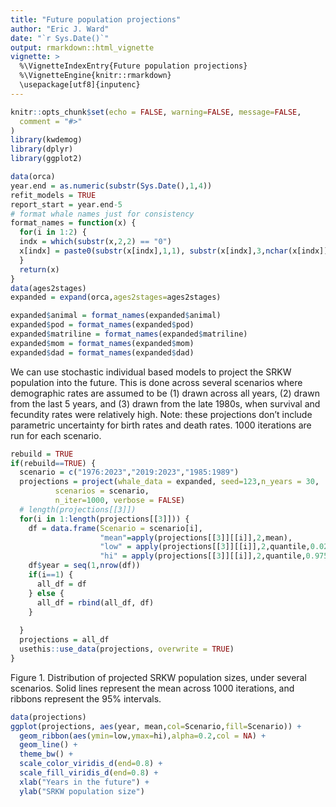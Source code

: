 ```yaml
---
title: "Future population projections"
author: "Eric J. Ward"
date: "`r Sys.Date()`"
output: rmarkdown::html_vignette
vignette: >
  %\VignetteIndexEntry{Future population projections}
  %\VignetteEngine{knitr::rmarkdown}
  \usepackage[utf8]{inputenc}
---
```



```r
knitr::opts_chunk$set(echo = FALSE, warning=FALSE, message=FALSE,
  comment = "#>"
)
library(kwdemog)
library(dplyr)
library(ggplot2)

data(orca)
year.end = as.numeric(substr(Sys.Date(),1,4))
refit_models = TRUE
report_start = year.end-5
# format whale names just for consistency
format_names = function(x) {
  for(i in 1:2) {
  indx = which(substr(x,2,2) == "0")
  x[indx] = paste0(substr(x[indx],1,1), substr(x[indx],3,nchar(x[indx])))
  }
  return(x)
}
data(ages2stages)
expanded = expand(orca,ages2stages=ages2stages)

expanded$animal = format_names(expanded$animal)
expanded$pod = format_names(expanded$pod)
expanded$matriline = format_names(expanded$matriline)
expanded$mom = format_names(expanded$mom)
expanded$dad = format_names(expanded$dad)

```

We can use stochastic individual based models to project the SRKW population into the future. This is done across several scenarios where demographic rates are assumed to be (1) drawn across all years, (2) drawn from the last 5 years, and (3) drawn from the late 1980s, when survival and fecundity rates were relatively high. Note: these projections don't include parametric uncertainty for birth rates and death rates. 1000 iterations are run for each scenario.

```r
rebuild = TRUE
if(rebuild==TRUE) {
  scenario = c("1976:2023","2019:2023","1985:1989")
  projections = project(whale_data = expanded, seed=123,n_years = 30,
          scenarios = scenario,
          n_iter=1000, verbose = FALSE)
  # length(projections[[3]])
  for(i in 1:length(projections[[3]])) {
    df = data.frame(Scenario = scenario[i],
                    "mean"=apply(projections[[3]][[i]],2,mean),
                    "low" = apply(projections[[3]][[i]],2,quantile,0.025),
                    "hi" = apply(projections[[3]][[i]],2,quantile,0.975))
    df$year = seq(1,nrow(df))
    if(i==1) {
      all_df = df
    } else {
      all_df = rbind(all_df, df)
    }
    
  }
  projections = all_df
  usethis::use_data(projections, overwrite = TRUE)
}
```

Figure 1. Distribution of projected SRKW population sizes, under several scenarios. Solid lines represent the mean across 1000 iterations, and ribbons represent the 95% intervals.  

```r
data(projections)
ggplot(projections, aes(year, mean,col=Scenario,fill=Scenario)) + 
  geom_ribbon(aes(ymin=low,ymax=hi),alpha=0.2,col = NA) + 
  geom_line() + 
  theme_bw() + 
  scale_color_viridis_d(end=0.8) + 
  scale_fill_viridis_d(end=0.8) + 
  xlab("Years in the future") + 
  ylab("SRKW population size")
```

